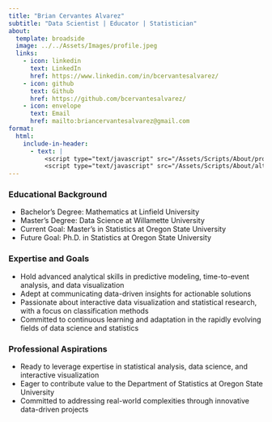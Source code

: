 ```yaml
---
title: "Brian Cervantes Alvarez"
subtitle: "Data Scientist | Educator | Statistician"
about:
  template: broadside
  image: ../../Assets/Images/profile.jpeg
  links:
    - icon: linkedin
      text: LinkedIn
      href: https://www.linkedin.com/in/bcervantesalvarez/
    - icon: github
      text: Github
      href: https://github.com/bcervantesalvarez/
    - icon: envelope
      text: Email
      href: mailto:briancervantesalvarez@gmail.com
format:
  html:
    include-in-header: 
      - text: |
          <script type="text/javascript" src="/Assets/Scripts/About/profileImg.js"></script>
          <script type="text/javascript" src="/Assets/Scripts/About/alternatingText.js"></script>
---
```


### Educational Background

-   Bachelor's Degree: Mathematics at Linfield University
-   Master's Degree: Data Science at Willamette University
-   Current Goal: Master's in Statistics at Oregon State University
-   Future Goal: Ph.D. in Statistics at Oregon State University

### Expertise and Goals

-   Hold advanced analytical skills in predictive modeling, time-to-event analysis, and data visualization
-   Adept at communicating data-driven insights for actionable solutions
-   Passionate about interactive data visualization and statistical research, with a focus on classification methods
-   Committed to continuous learning and adaptation in the rapidly evolving fields of data science and statistics

### Professional Aspirations

-   Ready to leverage expertise in statistical analysis, data science, and interactive visualization
-   Eager to contribute value to the Department of Statistics at Oregon State University
-   Committed to addressing real-world complexities through innovative data-driven projects
